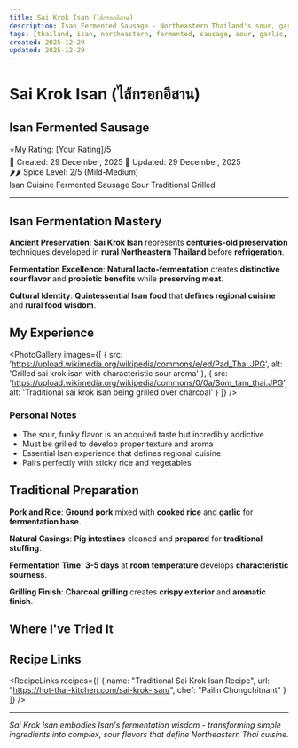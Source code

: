 ```yaml
---
title: Sai Krok Isan (ไส้กรอกอีสาน)
description: Isan Fermented Sausage - Northeastern Thailand's sour, garlicky fermented pork sausage
tags: [thailand, isan, northeastern, fermented, sausage, sour, garlic, pork, rice, traditional, grilled]
created: 2025-12-29
updated: 2025-12-29
---
```



# Sai Krok Isan (ไส้กรอกอีสาน)
## Isan Fermented Sausage

<div className="food-rating">
  <span className="star">⭐</span>My Rating: [Your Rating]/5
</div>

<div className="food-metadata">
  <span className="food-date">📅 Created: 29 December, 2025</span>
  <span className="food-date">🔄 Updated: 29 December, 2025</span>
</div>


<div className="spice-level">
  🌶️🌶️ Spice Level: 2/5 (Mild-Medium)
</div>


<div className="food-tags">
  <span className="food-tag">Isan Cuisine</span>
  <span className="food-tag">Fermented</span>
  <span className="food-tag">Sausage</span>
  <span className="food-tag">Sour</span>
  <span className="food-tag">Traditional</span>
  <span className="food-tag">Grilled</span>
</div>


---

## Isan Fermentation Mastery

**Ancient Preservation**: **Sai Krok Isan** represents **centuries-old preservation** techniques developed in **rural Northeastern Thailand** before **refrigeration**.

**Fermentation Excellence**: **Natural lacto-fermentation** creates **distinctive sour flavor** and **probiotic benefits** while **preserving meat**.

**Cultural Identity**: **Quintessential Isan food** that **defines regional cuisine** and **rural food wisdom**.

## My Experience

<PhotoGallery
  images={[
    { src: 'https://upload.wikimedia.org/wikipedia/commons/e/ed/Pad_Thai.JPG', alt: 'Grilled sai krok isan with characteristic sour aroma' },
    { src: 'https://upload.wikimedia.org/wikipedia/commons/0/0a/Som_tam_thai.JPG', alt: 'Traditional sai krok isan being grilled over charcoal' }
  ]}
/>

### Personal Notes
- The sour, funky flavor is an acquired taste but incredibly addictive
- Must be grilled to develop proper texture and aroma
- Essential Isan experience that defines regional cuisine
- Pairs perfectly with sticky rice and vegetables

## Traditional Preparation

**Pork and Rice**: **Ground pork** mixed with **cooked rice** and **garlic** for **fermentation base**.

**Natural Casings**: **Pig intestines** cleaned and **prepared** for **traditional stuffing**.

**Fermentation Time**: **3-5 days** at **room temperature** develops **characteristic sourness**.

**Grilling Finish**: **Charcoal grilling** creates **crispy exterior** and **aromatic finish**.

## Where I've Tried It

<MapEmbed
  location="Isan Region, Northeastern Thailand"
  description="Rural villages and markets throughout the Northeast"
/>

## Recipe Links

<RecipeLinks
  recipes={[
    {
      name: "Traditional Sai Krok Isan Recipe",
      url: "https://hot-thai-kitchen.com/sai-krok-isan/",
      chef: "Pailin Chongchitnant"
    }
  ]}
/>

---

*Sai Krok Isan embodies Isan's fermentation wisdom - transforming simple ingredients into complex, sour flavors that define Northeastern Thai cuisine.*